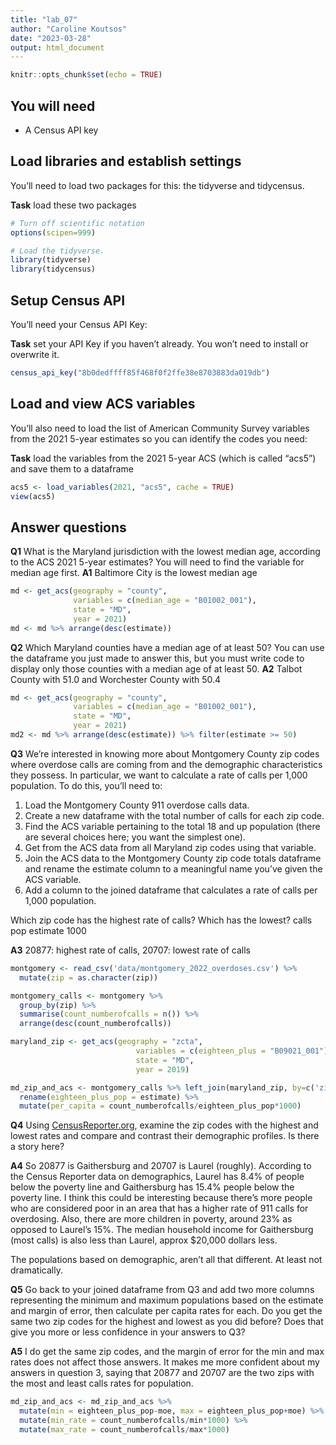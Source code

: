 ```yaml
---
title: "lab_07"
author: "Caroline Koutsos"
date: "2023-03-28"
output: html_document
---
```


```r
knitr::opts_chunk$set(echo = TRUE)
```

## You will need

-   A Census API key

## Load libraries and establish settings

You'll need to load two packages for this: the tidyverse and tidycensus.

**Task** load these two packages

```r
# Turn off scientific notation
options(scipen=999)

# Load the tidyverse.
library(tidyverse)
library(tidycensus)
```

## Setup Census API

You'll need your Census API Key:

**Task** set your API Key if you haven't already. You won't need to install or overwrite it.

```r
census_api_key("8b0dedffff85f468f0f2ffe38e8703883da019db")
```

## Load and view ACS variables

You'll also need to load the list of American Community Survey variables from the 2021 5-year estimates so you can identify the codes you need:

**Task** load the variables from the 2021 5-year ACS (which is called "acs5") and save them to a dataframe

```r
acs5 <- load_variables(2021, "acs5", cache = TRUE)
view(acs5)
```

## Answer questions

**Q1** What is the Maryland jurisdiction with the lowest median age, according to the ACS 2021 5-year estimates? You will need to find the variable for median age first. 
**A1** Baltimore City is the lowest median age

```r
md <- get_acs(geography = "county",
              variables = c(median_age = "B01002_001"),
              state = "MD",
              year = 2021)
md <- md %>% arrange(desc(estimate))

```

**Q2** Which Maryland counties have a median age of at least 50? You can use the dataframe you just made to answer this, but you must write code to display only those counties with a median age of at least 50. 
**A2** Talbot County with 51.0 and Worchester County with 50.4

```r
md <- get_acs(geography = "county",
              variables = c(median_age = "B01002_001"),
              state = "MD",
              year = 2021)
md2 <- md %>% arrange(desc(estimate)) %>% filter(estimate >= 50)
```

**Q3** We're interested in knowing more about Montgomery County zip codes where overdose calls are coming from and the demographic characteristics they possess. In particular, we want to calculate a rate of calls per 1,000 population. To do this, you'll need to:

1. Load the Montgomery County 911 overdose calls data.
2. Create a new dataframe with the total number of calls for each zip code.
3. Find the ACS variable pertaining to the total 18 and up population (there are several choices here; you want the simplest one).
4. Get from the ACS data from all Maryland zip codes using that variable.
5. Join the ACS data to the Montgomery County zip code totals dataframe and rename the estimate column to a meaningful name you've given the ACS variable.
6. Add a column to the joined dataframe that calculates a rate of calls per 1,000 population.

Which zip code has the highest rate of calls? Which has the lowest? calls pop estimate 1000

**A3** 20877: highest rate of calls, 20707: lowest rate of calls 

```r
montgomery <- read_csv('data/montgomery_2022_overdoses.csv') %>%
  mutate(zip = as.character(zip))

montgomery_calls <- montgomery %>%
  group_by(zip) %>%
  summarise(count_numberofcalls = n()) %>%
  arrange(desc(count_numberofcalls))

maryland_zip <- get_acs(geography = "zcta",
                            variables = c(eighteen_plus = "B09021_001"),
                            state = "MD",
                            year = 2019)

md_zip_and_acs <- montgomery_calls %>% left_join(maryland_zip, by=c('zip'='GEOID')) %>%
  rename(eighteen_plus_pop = estimate) %>%
  mutate(per_capita = count_numberofcalls/eighteen_plus_pop*1000)

```

**Q4** Using [CensusReporter.org](https://censusreporter.org/), examine the zip codes with the highest and lowest rates and compare and contrast their demographic profiles. Is there a story here?

**A4** So 20877 is Gaithersburg and 20707 is Laurel (roughly). According to the Census Reporter data on demographics, Laurel has 8.4% of people below the poverty line and Gaithersburg has 15.4% people below the poverty line. I think this could be interesting because there's more people who are considered poor in an area that has a higher rate of 911 calls for overdosing. Also, there are more children in poverty, around 23% as opposed to Laurel's 15%. The median household income for Gaithersburg (most calls) is also less than Laurel, approx $20,000 dollars less. 

The populations based on demographic, aren't all that different. At least not dramatically.

**Q5** Go back to your joined dataframe from Q3 and add two more columns representing the minimum and maximum populations based on the estimate and margin of error, then calculate per capita rates for each. Do you get the same two zip codes for the highest and lowest as you did before? Does that give you more or less confidence in your answers to Q3?

**A5** I do get the same zip codes, and the margin of error for the min and max rates does not affect those answers. It makes me more confident about my answers in question 3, saying that 20877 and 20707 are the two zips with the most and least calls rates for population. 

```r
md_zip_and_acs <- md_zip_and_acs %>%
  mutate(min = eighteen_plus_pop-moe, max = eighteen_plus_pop+moe) %>%
  mutate(min_rate = count_numberofcalls/min*1000) %>%
  mutate(max_rate = count_numberofcalls/max*1000)


```

